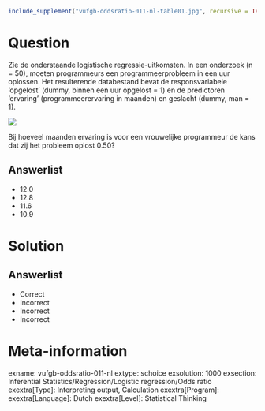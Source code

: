 ```{r, echo = FALSE, results = "hide"}
include_supplement("vufgb-oddsratio-011-nl-table01.jpg", recursive = TRUE)
```
Question
========
Zie de onderstaande logistische regressie-uitkomsten. In een onderzoek (n = 50), moeten programmeurs een programmeerprobleem in een uur oplossen. Het
resulterende databestand bevat de responsvariabele ‘opgelost’ (dummy, binnen een uur opgelost = 1) en de predictoren ‘ervaring’ (programmeerervaring in maanden) en geslacht (dummy, man = 1).

![](vufgb-oddsratio-011-nl-table01.jpg)

Bij hoeveel maanden ervaring is voor een vrouwelijke programmeur de kans dat zij het probleem oplost 0.50?
  
Answerlist
----------
* 12.0
* 12.8
* 11.6
* 10.9

Solution
========

Answerlist
----------
* Correct
* Incorrect
* Incorrect
* Incorrect

Meta-information
================
exname: vufgb-oddsratio-011-nl
extype: schoice
exsolution: 1000
exsection: Inferential Statistics/Regression/Logistic regression/Odds ratio
exextra[Type]: Interpreting output, Calculation
exextra[Program]: 
exextra[Language]: Dutch
exextra[Level]: Statistical Thinking
